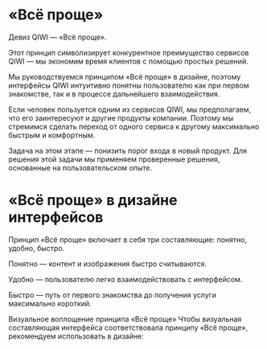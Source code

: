 
<Meta title="Рекомендации/Принципы/Всё проще" />

# «Всё проще»

Девиз QIWI — «Всё проще».

Этот принцип символизирует конкурентное преимущество сервисов QIWI — мы экономим время клиентов с помощью простых решений.

Мы руководствуемся принципом «Всё проще» в дизайне, поэтому интерфейсы QIWI интуитивно понятны пользователю как при первом знакомстве, так и в процессе дальнейшего взаимодействия.

Если человек пользуется одним из сервисов QIWI, мы предполагаем, что его заинтересуют и другие продукты компании. Поэтому мы стремимся сделать переход от одного сервиса к другому максимально быстрым и комфортным.

Задача на этом этапе — понизить порог входа в новый продукт. Для решения этой задачи мы применяем проверенные решения, основанные на пользовательском опыте.

# «Всё проще» в дизайне интерфейсов

Принцип «Всё проще» включает в себя три составляющие: понятно, удобно, быстро.

Понятно — контент и изображения быстро считываются.

Удобно — пользователю легко взаимодействовать с интерфейсом.

Быстро — путь от первого знакомства до получения услуги максимально короткий.

Визуальное воплощение принципа «Всё проще»
Чтобы визуальная составляющая интерфейса соответствовала принципу «Всё проще», рекомендуем использовать в дизайне:
